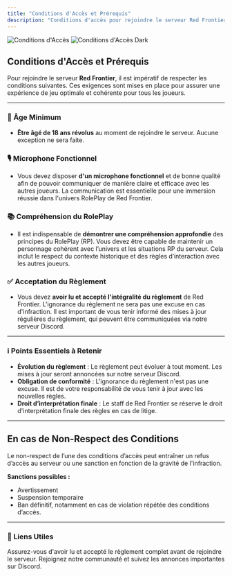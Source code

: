 ```yaml
---
title: "Conditions d'Accès et Prérequis"
description: "Conditions d'accès pour rejoindre le serveur Red Frontier"
---
```


<img alt="Conditions d'Accès" class="block dark:hidden" src="/images/hero-light.svg" />

<img alt="Conditions d'Accès Dark" class="hidden dark:block" src="/images/hero-dark.svg" />

## Conditions d'Accès et Prérequis

Pour rejoindre le serveur **Red Frontier**, il est impératif de respecter les conditions suivantes. Ces exigences sont mises en place pour assurer une expérience de jeu optimale et cohérente pour tous les joueurs.

---

### 🔞 Âge Minimum

- **Être âgé de 18 ans révolus** au moment de rejoindre le serveur. Aucune exception ne sera faite.

### 🎙️ Microphone Fonctionnel

- Vous devez disposer **d'un microphone fonctionnel** et de bonne qualité afin de pouvoir communiquer de manière claire et efficace avec les autres joueurs. La communication est essentielle pour une immersion réussie dans l'univers RolePlay de Red Frontier.

### 📚 Compréhension du RolePlay

- Il est indispensable de **démontrer une compréhension approfondie** des principes du RolePlay (RP). Vous devez être capable de maintenir un personnage cohérent avec l’univers et les situations RP du serveur. Cela inclut le respect du contexte historique et des règles d’interaction avec les autres joueurs.

### ✅ Acceptation du Règlement

- Vous devez **avoir lu et accepté l'intégralité du règlement** de Red Frontier. L'ignorance du règlement ne sera pas une excuse en cas d'infraction. Il est important de vous tenir informé des mises à jour régulières du règlement, qui peuvent être communiquées via notre serveur Discord.

---

### ℹ️ Points Essentiels à Retenir

- **Évolution du règlement** : Le règlement peut évoluer à tout moment. Les mises à jour seront annoncées sur notre serveur Discord.
- **Obligation de conformité** : L'ignorance du règlement n'est pas une excuse. Il est de votre responsabilité de vous tenir à jour avec les nouvelles règles.
- **Droit d’interprétation finale** : Le staff de Red Frontier se réserve le droit d'interprétation finale des règles en cas de litige.

---

## En cas de Non-Respect des Conditions

Le non-respect de l’une des conditions d’accès peut entraîner un refus d’accès au serveur ou une sanction en fonction de la gravité de l'infraction.

**Sanctions possibles :**
- Avertissement
- Suspension temporaire
- Ban définitif, notamment en cas de violation répétée des conditions d’accès.

---

### 🔗 Liens Utiles
<CardGroup cols={2}>
  <Card title="Lire le Règlement" icon="file-alt" href="/conditions-dacces-et-prerequis">
    Assurez-vous d'avoir lu et accepté le règlement complet avant de rejoindre le serveur.
  </Card>
  
  <Card title="Rejoindre notre Discord" icon="discord" href="https://discord.com/invite/redfrontier">
    Rejoignez notre communauté et suivez les annonces importantes sur Discord.
  </Card>
</CardGroup>
